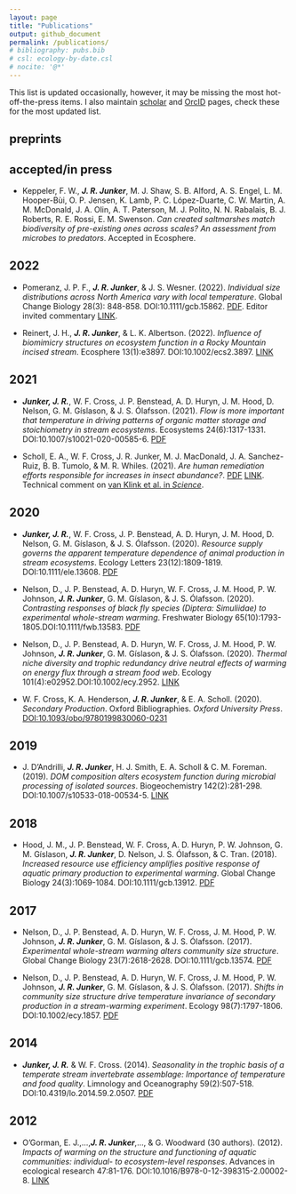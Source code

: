 ```yaml
---
layout: page
title: "Publications"
output: github_document
permalink: /publications/
# bibliography: pubs.bib
# csl: ecology-by-date.csl
# nocite: '@*'
---
```


This list is updated occasionally, however, it may be missing the most hot-off-the-press items. I also maintain [scholar](https://scholar.google.com/citations?hl=en&pli=1&user=5pxjNGYAAAAJ) and [OrcID](<https://orcid.org/0000-0001-9713-2330>) pages, check these for the most updated list.

<!--- ##
```r

source("./publications/get_pubs.R")

```
-->
## preprints

## accepted/in press

* Keppeler, F. W., ***J. R. Junker***, M. J. Shaw, S. B. Alford, A. S. Engel, L. M. Hooper-Bùi, O. P. Jensen, K. Lamb, P. C. López-Duarte, C. W. Martin, A. M. McDonald, J. A. Olin, A. T. Paterson, M. J. Polito, N. N. Rabalais, B. J. Roberts, R. E. Rossi, E. M. Swenson. *Can created saltmarshes match biodiversity of pre-existing ones across scales? An assessment from microbes to predators*. Accepted in Ecosphere.

## 2022

* Pomeranz, J. P. F., ***J. R. Junker***, & J. S. Wesner. (2022). *Individual size distributions across North America vary with local temperature*. Global Change Biology 28(3): 848-858. DOI:<!-- -->10.1111/gcb.15862. [PDF](./pdfs/Pomeranz et al. - 2022 - Individual size distributions across North America.pdf). Editor invited commentary [LINK](https://doi.org/10.1111/gcb.15981).

* Reinert, J. H., ***J. R. Junker***, & L. K. Albertson. (2022). *Influence of biomimicry structures on ecosystem function in a Rocky Mountain incised stream*. Ecosphere 13(1):e3897. DOI:<!-- -->10.1002/ecs2.3897. [LINK](https://doi.org/10.1002/ECS2.3897)

## 2021

* ***Junker, J. R.***, W. F. Cross, J. P. Benstead, A. D. Huryn, J. M. Hood, D. Nelson, G. M. G&iacute;slason, & J. S. &Oacute;lafsson. (2021). *Flow is more important that temperature in driving patterns of organic matter storage and stoichiometry in stream ecosystems*. Ecosystems 24(6):1317-1331. DOI:<!-- -->10.1007/s10021-020-00585-6. [PDF](./pdfs/Junker et al. - 2020 - Flow is more Important than Temperature in Driving.pdf)

* Scholl, E. A., W. F. Cross, J. R. Junker, M. J. MacDonald, J. A. Sanchez-Ruiz, B. B. Tumolo, & M. R. Whiles. (2021). *Are human remediation efforts responsible for increases in insect abundance?*. [PDF](./pdfs/Scholl et al. - 2021 - Are human remediation efforts responsible for increases in insect abundance.pdf) [LINK](https://www.science.org/do/10.1126/comment.746993/full/). Technical comment on [van Klink et al. in *Science*](https://www.science.org/doi/abs/10.1126/science.aax9931). 

## 2020

* ***Junker, J. R.***, W. F. Cross, J. P. Benstead, A. D. Huryn, J. M. Hood, D. Nelson, G. M. G&iacute;slason, & J. S. &Oacute;lafsson. (2020). *Resource supply governs the apparent temperature dependence of animal production in stream ecosystems*. Ecology Letters 23(12):1809-1819. DOI:<!-- -->10.1111/ele.13608. [PDF](./pdfs/Junker et al. - 2020 - Resource supply governs the apparent temperature d.pdf)

* Nelson, D., J. P. Benstead, A. D. Huryn, W. F. Cross, J. M. Hood, P. W. Johnson, ***J. R. Junker***, G. M. G&iacute;slason, & J. S. &Oacute;lafsson. (2020). *Contrasting responses of black fly species (Diptera: Simuliidae) to experimental whole-stream warming*. Freshwater Biology 65(10):1793-1805.DOI:<!-- -->10.1111/fwb.13583. [PDF](https://par.nsf.gov/servlets/purl/10228694)

* Nelson, D., J. P. Benstead, A. D. Huryn, W. F. Cross, J. M. Hood, P. W. Johnson, ***J. R. Junker***, G. M. G&iacute;slason, & J. S. &Oacute;lafsson. (2020). *Thermal niche diversity and trophic redundancy drive neutral effects of warming on energy flux through a stream food web*. Ecology 101(4):e02952.DOI:<!-- -->10.1002/ecy.2952. [LINK](https://esajournals.onlinelibrary.wiley.com/doi/am-pdf/10.1002/ecy.2952)

* W. F. Cross, K. A. Henderson, ***J. R. Junker***, & E. A. Scholl. (2020). *Secondary Production*. Oxford Bibliographies. *Oxford University Press*. [DOI:10.1093/obo/9780199830060-0231](https://www.oxfordbibliographies.com/view/document/obo-9780199830060/obo-9780199830060-0231.xml)

## 2019

* J. D'Andrilli, ***J. R. Junker***, H. J. Smith, E. A. Scholl & C. M. Foreman. (2019). *DOM composition alters ecosystem function during microbial processing of isolated sources*. Biogeochemistry 142(2):281-298. DOI:<!-- -->10.1007/s10533-018-00534-5. [LINK](https://link.springer.com/article/10.1007/s10533-018-00534-5)

## 2018

* Hood, J. M., J. P. Benstead, W. F. Cross, A. D. Huryn, P. W. Johnson, G. M. G&iacute;slason, ***J. R. Junker***, D. Nelson, J. S. &Oacute;lafsson, & C. Tran. (2018). *Increased resource use efficiency amplifies positive response of aquatic primary production to experimental warming*. Global Change Biology 24(3):1069-1084. DOI:<!-- -->10.1111/gcb.13912. [PDF](./pdfs/hood_et_al-2018-global_change_biology.pdf)

## 2017

* Nelson, D., J. P. Benstead, A. D. Huryn, W. F. Cross, J. M. Hood, P. W. Johnson, ***J. R. Junker***, G. M. G&iacute;slason, & J. S. &Oacute;lafsson. (2017). *Experimental whole-stream warming alters community size structure*. Global Change Biology 23(7):2618-2628. DOI:<!-- -->10.1111/gcb.13574. [PDF](./pdfs/nelson_et_al-2016-global_change_biology.pdf)

* Nelson, D., J. P. Benstead, A. D. Huryn, W. F. Cross, J. M. Hood, P. W. Johnson, ***J. R. Junker***, G. M. G&iacute;slason, & J. S. &Oacute;lafsson. (2017). *Shifts in community size structure drive temperature invariance of secondary production in a stream-warming experiment*. Ecology 98(7):1797-1806. DOI:<!-- -->10.1002/ecy.1857. [PDF](./pdfs/nelson_et_al-2017-ecology-2.pdf)

## 2014

* ***Junker, J. R.*** & W. F. Cross. (2014). *Seasonality in the trophic basis of a temperate stream invertebrate assemblage: Importance of temperature and food quality*. Limnology and Oceanography 59(2):507-518. DOI:<!-- -->10.4319/lo.2014.59.2.0507. [PDF](./pdfs/Junker and Cross - 2014 - Seasonality in the trophic basis of a temperate st.pdf)

## 2012

* O'Gorman, E. J.,...,***J. R. Junker***,..., & G. Woodward (30 authors). (2012). *Impacts of warming on the structure and functioning of aquatic communities: individual- to ecosystem-level responses*. Advances in ecological research 47:81-176. DOI:<!-- -->10.1016/B978-0-12-398315-2.00002-8. [LINK](https://www.zora.uzh.ch/id/eprint/88276/1/O%27Gorman2012Zora.pdf)